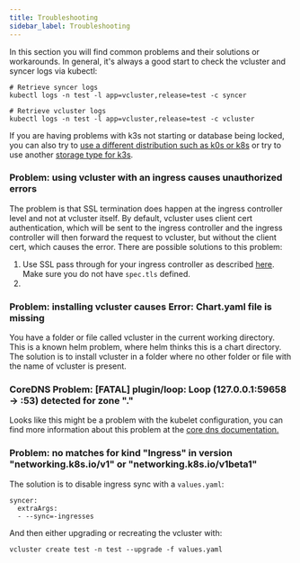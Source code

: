 ```yaml
---
title: Troubleshooting
sidebar_label: Troubleshooting
---
```


In this section you will find common problems and their solutions or workarounds. In general, it's always a good start to check the vcluster and syncer logs via kubectl:

```
# Retrieve syncer logs
kubectl logs -n test -l app=vcluster,release=test -c syncer

# Retrieve vcluster logs
kubectl logs -n test -l app=vcluster,release=test -c vcluster
```

If you are having problems with k3s not starting or database being locked, you can also try to [use a different distribution such as k0s or k8s](./operator/other-distributions.mdx) or try to use another [storage type for k3s](./operator/external-datastore.mdx).

### Problem: using vcluster with an ingress causes unauthorized errors

The problem is that SSL termination does happen at the ingress controller level and not at vcluster itself. By default, vcluster uses client cert authentication, which will be sent to the ingress controller and the ingress controller will then forward the request to vcluster, but without the client cert, which causes the error. There are possible solutions to this problem:

1. Use SSL pass through for your ingress controller as described [here](./operator/external-access.mdx). Make sure you do not have `spec.tls` defined.
2. 

### Problem: installing vcluster causes Error: Chart.yaml file is missing

You have a folder or file called vcluster in the current working directory. This is a known helm problem, where helm thinks this is a chart directory. The solution is to install vcluster in a folder where no other folder or file with the name of vcluster is present.

### CoreDNS Problem: [FATAL] plugin/loop: Loop (127.0.0.1:59658 -> :53) detected for zone "."

Looks like this might be a problem with the kubelet configuration, you can find more information about this problem at the [core dns documentation.](https://coredns.io/plugins/loop/)

### Problem: no matches for kind "Ingress" in version "networking.k8s.io/v1" or "networking.k8s.io/v1beta1" 

The solution is to disable ingress sync with a `values.yaml`:

```
syncer:
  extraArgs:
  - --sync=-ingresses
```

And then either upgrading or recreating the vcluster with:

```
vcluster create test -n test --upgrade -f values.yaml
```
